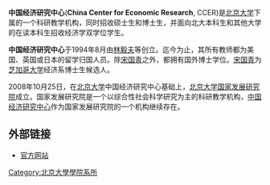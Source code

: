 {{unreferenced|time=2020-04-22T16:15:05+00:00}}
'''中国经济研究中心'''('''China Center for Economic Research''', CCER)是[[北京大学|北京大学]]下属的一个科研教学机构，同时招收硕士生和博士生，并面向北大本科生和其他大学的在读本科生招收经济学双学位学生。

'''中国经济研究中心'''于1994年8月由[[林毅夫|林毅夫]]等创立。迄今为止，其所有教师都为美国、英国或日本的留学归国人员。除[[宋国青|宋国青]]之外，都拥有国外博士学位。[[宋国青|宋国青]]为[[芝加哥大学|芝加哥大学]]经济系博士生候选人。

2008年10月25日，在[[北京大学|北京大学]]中国经济研究中心基础上，[[北京大学国家发展研究院|北京大学国家发展研究院]]成立。国家发展研究院是一个以综合性社会科学研究为主的科研教学机构，[[中国经济研究中心|中国经济研究中心]]作为国家发展研究院的一个机构继续存在。

==外部链接==

*[https://web.archive.org/web/20071109132846/http://www.ccer.edu.cn/ 官方网站]

[[Category:北京大學學院系所|Category:北京大學學院系所]]